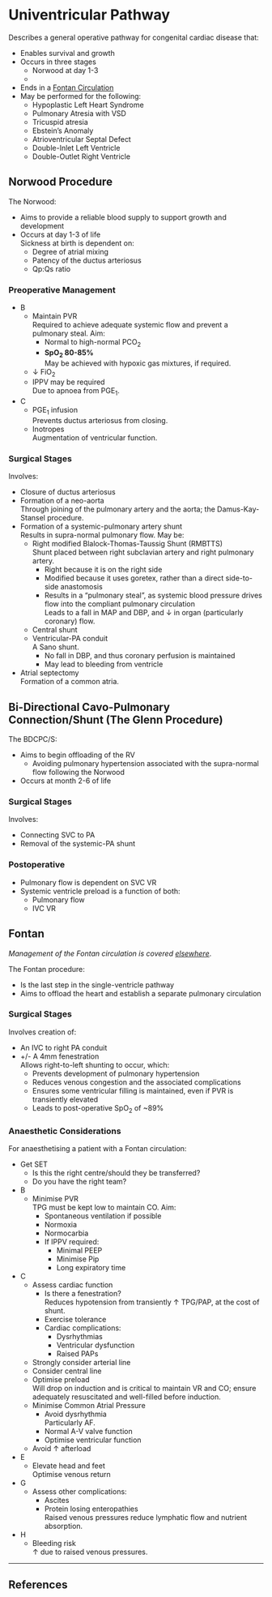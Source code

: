 # Univentricular Pathway


Describes a general operative pathway for congenital cardiac disease that:

* Enables survival and growth
* Occurs in three stages
	* Norwood at day 1-3
	* 
* Ends in a [Fontan Circulation](/management/cvs/fontan.md)
* May be performed for the following:
	* Hypoplastic Left Heart Syndrome
	* Pulmonary Atresia with VSD
	* Tricuspid atresia
	* Ebstein's Anomaly
	* Atrioventricular Septal Defect
	* Double-Inlet Left Ventricle
	* Double-Outlet Right Ventricle


## Norwood Procedure

The Norwood:

* Aims to provide a reliable blood supply to support growth and development
* Occurs at day 1-3 of life\
Sickness at birth is dependent on:
	* Degree of atrial mixing
	* Patency of the ductus arteriosus
	* Qp:Qs ratio

### Preoperative Management

* B
	* Maintain PVR\
	Required to achieve adequate systemic flow and prevent a pulmonary steal. Aim:
		* Normal to high-normal PCO~2~
		* **SpO~2~ 80-85%**\
		May be achieved with hypoxic gas mixtures, if required.
	* ↓ FiO~2~
	* IPPV may be required\
	Due to apnoea from PGE~1~.
* C
	* PGE~1~ infusion\
	Prevents ductus arteriosus from closing.
	* Inotropes\
	Augmentation of ventricular function.


### Surgical Stages

Involves:

* Closure of ductus arteriosus
* Formation of a neo-aorta\
Through joining of the pulmonary artery and the aorta; the Damus-Kay-Stansel procedure.
* Formation of a systemic-pulmonary artery shunt\
Results in supra-normal pulmonary flow. May be:
	* Right modified Blalock-Thomas-Taussig Shunt (RMBTTS)\
	Shunt placed between right subclavian artery and right pulmonary artery.
		* Right because it is on the right side
		* Modified because it uses goretex, rather than a direct side-to-side anastomosis
		* Results in a "pulmonary steal", as systemic blood pressure drives flow into the compliant pulmonary circulation\
		Leads to a fall in MAP and DBP, and ↓ in organ (particularly coronary) flow.
	* Central shunt
	* Ventricular-PA conduit\
	A Sano shunt.
		* No fall in DBP, and thus coronary perfusion is maintained
		* May lead to bleeding from ventricle
* Atrial septectomy\
Formation of a common atria.


## Bi-Directional Cavo-Pulmonary Connection/Shunt (The Glenn Procedure)

The BDCPC/S:

* Aims to begin offloading of the RV
	* Avoiding pulmonary hypertension associated with the supra-normal flow following the Norwood
* Occurs at month 2-6 of life


### Surgical Stages

Involves:

* Connecting SVC to PA
* Removal of the systemic-PA shunt

### Postoperative

* Pulmonary flow is dependent on SVC VR
* Systemic ventricle preload is a function of both:
	* Pulmonary flow
	* IVC VR


## Fontan

*Management of the Fontan circulation is covered [elsewhere](/management/cvs/fontan.md)*.

The Fontan procedure:

* Is the last step in the single-ventricle pathway
* Aims to offload the heart and establish a separate pulmonary circulation

### Surgical Stages

Involves creation of:

* An IVC to right PA conduit
* +/- A 4mm fenestration\
Allows right-to-left shunting to occur, which:
	* Prevents development of pulmonary hypertension
	* Reduces venous congestion and the associated complications
	* Ensures some ventricular filling is maintained, even if PVR is transiently elevated
	* Leads to post-operative SpO~2~ of ~89%


### Anaesthetic Considerations

For anaesthetising a patient with a Fontan circulation:

* Get SET
	* Is this the right centre/should they be transferred?
	* Do you have the right team?
* B
	* Minimise PVR\
	TPG must be kept low to maintain CO. Aim:
		* Spontaneous ventilation if possible
		* Normoxia
		* Normocarbia
		* If IPPV required:
			* Minimal PEEP
			* Minimise Pip
			* Long expiratory time
* C
	* Assess cardiac function
		* Is there a fenestration?\
		Reduces hypotension from transiently ↑ TPG/PAP, at the cost of shunt.
		* Exercise tolerance
		* Cardiac complications:
			* Dysrhythmias
			* Ventricular dysfunction
			* Raised PAPs
	* Strongly consider arterial line
	* Consider central line
	* Optimise preload\
	Will drop on induction and is critical to maintain VR and CO; ensure adequately resuscitated and well-filled before induction.
	* Minimise Common Atrial Pressure
		* Avoid dysrhythmia\
		Particularly AF.
		* Normal A-V valve function
		* Optimise ventricular function
	* Avoid ↑ afterload
* E
	* Elevate head and feet\
	Optimise venous return
* G
	* Assess other complications:
		* Ascites
		* Protein losing enteropathies\
		Raised venous pressures reduce lymphatic flow and nutrient absorption.
* H
	* Bleeding risk\
	↑ due to raised venous pressures.


---

## References
